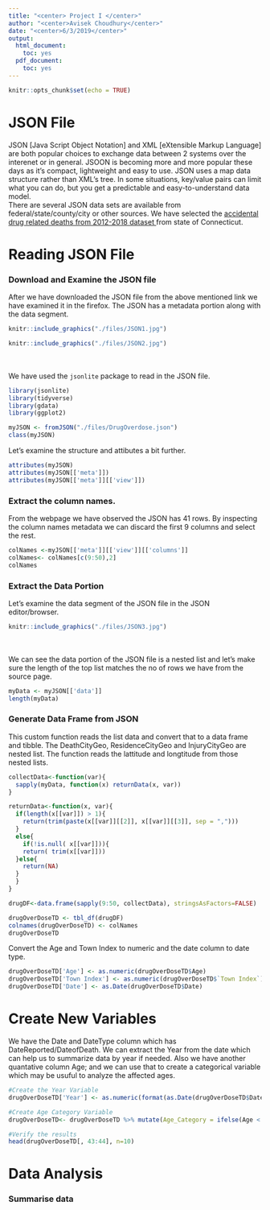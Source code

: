```yaml
---
title: "<center> Project I </center>"
author: "<center>Avisek Choudhury</center>"
date: "<center>6/3/2019</center>"
output:
  html_document:
    toc: yes
  pdf_document:
    toc: yes
---
```


```r
knitr::opts_chunk$set(echo = TRUE)
```
# JSON File
JSON [Java Script Object Notation] and XML [eXtensible Markup Language] are both popular choices to exchange data between 2 systems over the interenet or in general. JSOON is becoming more and more popular these days as it's compact, lightweight and easy to use. JSON uses a map data structure rather than XML's tree. In some situations, key/value pairs can limit what you can do, but you get a predictable and easy-to-understand data model.<br>
There are several JSON data sets are available from federal/state/county/city or other sources. We have selected the <a href = "https://data.ct.gov/Health-and-Human-Services/Accidental-Drug-Related-Deaths-2012-2018/rybz-nyjw" > accidental drug related deaths from 2012-2018 dataset </a> from state of Connecticut.

# Reading JSON File

### Download and Examine the JSON file

After we have downloaded the JSON file from the above mentioned link we have examined it in the firefox. The JSON has a metadata portion along with the data segment.

```r
knitr::include_graphics("./files/JSON1.jpg")
```
```r
knitr::include_graphics("./files/JSON2.jpg")
```
<br><br>
We have used the `jsonlite` package to read in the JSON file. 

```r
library(jsonlite)
library(tidyverse)
library(gdata)
library(ggplot2)

myJSON <- fromJSON("./files/DrugOverdose.json")
class(myJSON)
```
Let's examine the structure and attibutes a bit further.

```r
attributes(myJSON)
attributes(myJSON[['meta']])
attributes(myJSON[['meta']][['view']])
```
### Extract the column names.

From the webpage we have observed the JSON has 41 rows. By inspecting the column names metadata we can discard the first 9 columns and select the rest.

```r
colNames <-myJSON[['meta']][['view']][['columns']]
colNames<- colNames[c(9:50),2]
colNames
```

### Extract the Data Portion

Let's examine the data segment of the JSON file in the JSON editor/browser.

```r
knitr::include_graphics("./files/JSON3.jpg")
```
<br><br>
We can see the data portion of the JSON file is a nested list and let's make sure the length of the top list matches the no of rows we have from the source page.

```r
myData <- myJSON[['data']]
length(myData)
```
### Generate Data Frame from JSON

This custom function reads the list data and convert that to a data frame and tibble. The DeathCityGeo, ResidenceCityGeo and InjuryCityGeo are nested list. The function reads the lattitude and longtitude from those nested lists.

```r
collectData<-function(var){
  sapply(myData, function(x) returnData(x, var)) 
}

returnData<-function(x, var){
  if(length(x[[var]]) > 1){
    return(trim(paste(x[[var]][[2]], x[[var]][[3]], sep = ",")))
  }
  else{
    if(!is.null( x[[var]])){
    return( trim(x[[var]]))
  }else{
    return(NA)
  }
  }
}

drugDF<-data.frame(sapply(9:50, collectData), stringsAsFactors=FALSE)

drugOverDoseTD <- tbl_df(drugDF)
colnames(drugOverDoseTD) <- colNames
drugOverDoseTD
```
Convert the Age and Town Index to numeric and the date column to date type.

```r
drugOverDoseTD['Age'] <- as.numeric(drugOverDoseTD$Age)
drugOverDoseTD['Town Index'] <- as.numeric(drugOverDoseTD$`Town Index`)
drugOverDoseTD['Date'] <- as.Date(drugOverDoseTD$Date)
```

# Create New Variables

We have the Date and DateType column which has  DateReported/DateofDeath. We can extract the Year from the date which can help us to summarize data by year if needed. Also we have another quantative column Age; and we can use that to create a categorical variable which may be usuful to analyze the affected ages.

```r
#Create the Year Variable
drugOverDoseTD['Year'] <- as.numeric(format(as.Date(drugOverDoseTD$Date, format="%Y-%m-%d"),"%Y"))

#Create Age Category Variable 
drugOverDoseTD<- drugOverDoseTD %>% mutate(Age_Category = ifelse(Age < 18, 'Minor', ifelse(Age > 18 & Age <= 25, 'Age 18 to 25', ifelse(Age > 25 & Age <= 35, 'Age 26 to 35', ifelse(Age > 35 & Age <= 45, 'Age 36 to 45', ifelse(Age > 46 & Age <= 55, 'Age 46 to 55', ifelse(Age > 55 & Age <= 65, 'Age 56 to 65', 'More than 65')))))))

#Verify the results
head(drugOverDoseTD[, 43:44], n=10)
```

# Data Analysis

### Summarise data

```r


```